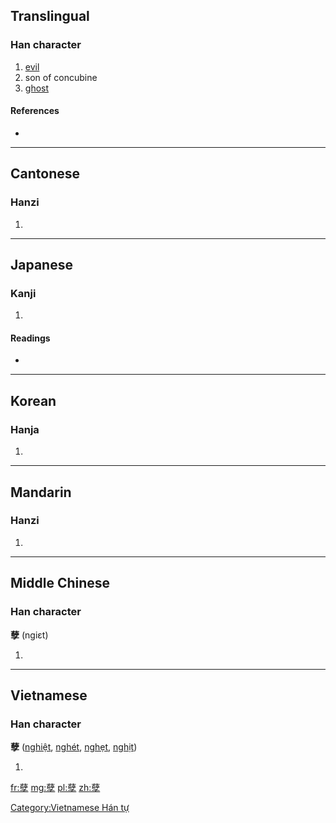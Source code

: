 {{also|孼}}
==Translingual==

===Han character===
{{Han char|rn=39|rad=子|as=17|sn=20|four=4440<sub>7</sub>|canj=廿十弓木 (TJND)}}

# [[evil]]
# son of concubine
# [[ghost]]

====References====
* {{Han ref|kx=0281.060|dkj=07047|dj=0551.060|hdz=21020.070|uh=5B7D|ud=23421|bh=C45E|bd=50270}}

----

==Cantonese==

===Hanzi===
{{yue-hanzi|jyut=|y=yit6}}

# {{defn|lang=yue|sort=子17}}

----

==Japanese==

===Kanji===
{{ja-kanji|grade=|rs=子17}}

# {{defn|lang=ja|sort=子17}}

====Readings====
* {{ja-readings|on=[[げつ]] (getsu), [[げち]] (gechi)|kun=[[わきばら]] (wakibara)}}

----

==Korean==

===Hanja===
{{ko-hanja|hangeul=얼|rv=eol|mr=ŏl}}

# {{defn|lang=ko|sort=子17}}

----

==Mandarin==

===Hanzi===
{{cmn-hanzi|pin=[[niè]] ([[nie4]])|wg=nieh<sup>4</sup>}}

# {{defn|lang=cmn|sort=子17}}

----

==Middle Chinese==

===Han character===
'''孽''' (ngiɛt)

# {{defn|lang=zhx-mid}}

----

==Vietnamese==

===Han character===
'''孽''' ([[nghiệt]], [[nghét]], [[nghẹt]], [[nghịt]])

# {{defn|lang=vi}}

[[Category:Vietnamese Hán tự]]

[[fr:孽]]
[[mg:孽]]
[[pl:孽]]
[[zh:孽]]